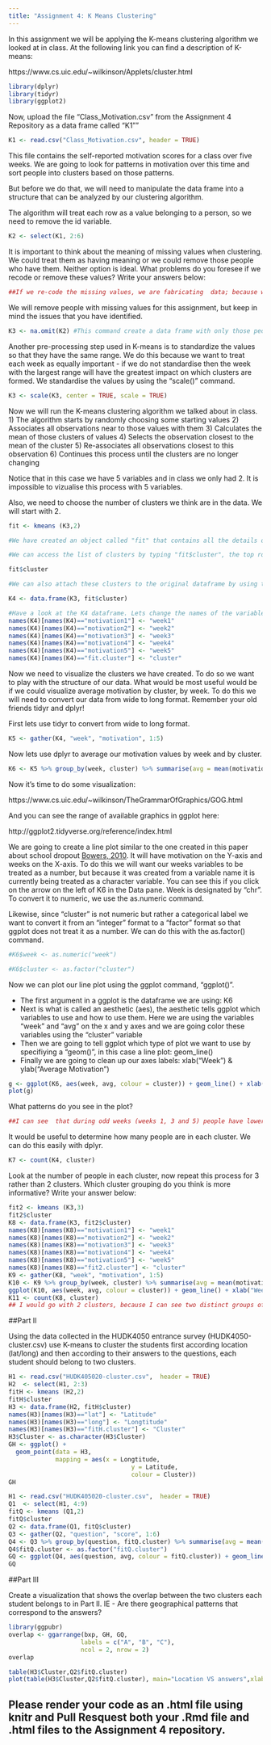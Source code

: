 ```yaml
---
title: "Assignment 4: K Means Clustering"
---
```


In this assignment we will be applying the K-means clustering algorithm we looked at in class. At the following link you can find a description of K-means:

https://www.cs.uic.edu/~wilkinson/Applets/cluster.html


```r
library(dplyr)
library(tidyr)
library(ggplot2)
```

Now, upload the file "Class_Motivation.csv" from the Assignment 4 Repository as a data frame called "K1""
```r

K1 <- read.csv("Class_Motivation.csv", header = TRUE)

```

This file contains the self-reported motivation scores for a class over five weeks. We are going to look for patterns in motivation over this time and sort people into clusters based on those patterns.

But before we do that, we will need to manipulate the data frame into a structure that can be analyzed by our clustering algorithm.

The algorithm will treat each row as a value belonging to a person, so we need to remove the id variable.

```r

K2 <- select(K1, 2:6)

```

It is important to think about the meaning of missing values when clustering. We could treat them as having meaning or we could remove those people who have them. Neither option is ideal. What problems do you foresee if we recode or remove these values? Write your answers below:

```r
##If we re-code the missing values, we are fabricating  data; because we do not know if the re-coded values are the honest and true answers  the students would have given if they hadn't missed  the questions. If we remove the missing values, we end up with fewer samples and probably  a less balanced one.
```


We will remove people with missing values for this assignment, but keep in mind the issues that you have identified.


```r

K3 <- na.omit(K2) #This command create a data frame with only those people with no missing values. It "omits" all rows with missing values, also known as a "listwise deletion". EG - It runs down the list deleting rows as it goes.

```

Another pre-processing step used in K-means is to standardize the values so that they have the same range. We do this because we want to treat each week as equally important - if we do not standardise then the week with the largest range will have the greatest impact on which clusters are formed. We standardise the values by using the "scale()" command.

```r

K3 <- scale(K3, center = TRUE, scale = TRUE)

```


Now we will run the K-means clustering algorithm we talked about in class. 
1) The algorithm starts by randomly choosing some starting values 
2) Associates all observations near to those values with them
3) Calculates the mean of those clusters of values
4) Selects the observation closest to the mean of the cluster
5) Re-associates all observations closest to this observation
6) Continues this process until the clusters are no longer changing

Notice that in this case we have 5 variables and in class we only had 2. It is impossible to vizualise this process with 5 variables.

Also, we need to choose the number of clusters we think are in the data. We will start with 2.

```r

fit <- kmeans (K3,2)

#We have created an object called "fit" that contains all the details of our clustering including which observations belong to each cluster.

#We can access the list of clusters by typing "fit$cluster", the top row corresponds to the original order the rows were in. Notice we have deleted some rows.

fit$cluster

#We can also attach these clusters to the original dataframe by using the "data.frame" command to create a new data frame called K4.

K4 <- data.frame(K3, fit$cluster)

#Have a look at the K4 dataframe. Lets change the names of the variables to make it more convenient with the names() command.
names(K4)[names(K4)=="motivation1"] <- "week1"
names(K4)[names(K4)=="motivation2"] <- "week2"
names(K4)[names(K4)=="motivation3"] <- "week3"
names(K4)[names(K4)=="motivation4"] <- "week4"
names(K4)[names(K4)=="motivation5"] <- "week5"
names(K4)[names(K4)=="fit.cluster"] <- "cluster"
```

Now we need to visualize the clusters we have created. To do so we want to play with the structure of our data. What would be most useful would be if we could visualize average motivation by cluster, by week. To do this we will need to convert our data from wide to long format. Remember your old friends tidyr and dplyr!

First lets use tidyr to convert from wide to long format.
```r

K5 <- gather(K4, "week", "motivation", 1:5)
```

Now lets use dplyr to average our motivation values by week and by cluster.

```r

K6 <- K5 %>% group_by(week, cluster) %>% summarise(avg = mean(motivation))

```

Now it's time to do some visualization: 

https://www.cs.uic.edu/~wilkinson/TheGrammarOfGraphics/GOG.html

And you can see the range of available graphics in ggplot here:

http://ggplot2.tidyverse.org/reference/index.html

We are going to create a line plot similar to the one created in this paper about school dropout [Bowers, 2010](http://pareonline.net/pdf/v15n7.pdf). It will have motivation on the Y-axis and weeks on the X-axis. To do this we will want our weeks variables to be treated as a number, but because it was created from a variable name it is currently being treated as a character variable. You can see this if you click on the arrow on the left of K6 in the Data pane. Week is designated by "chr". To convert it to numeric, we use the as.numeric command. 

Likewise, since "cluster" is not numeric but rather a categorical label we want to convert it from an "integer" format to a "factor" format so that ggplot does not treat it as a number. We can do this with the as.factor() command.

```r

#K6$week <- as.numeric("week")

#K6$cluster <- as.factor("cluster")

```

Now we can plot our line plot using the ggplot command, "ggplot()".

- The first argument in a ggplot is the dataframe we are using: K6
- Next is what is called an aesthetic (aes), the aesthetic tells ggplot which variables to use and how to use them. Here we are using the variables "week" and "avg" on the x and y axes and we are going color these variables using the "cluster" variable
- Then we are going to tell ggplot which type of plot we want to use by specifiying a "geom()", in this case a line plot: geom_line()
- Finally we are going to clean up our axes labels: xlab("Week") & ylab("Average Motivation")

```r

g <- ggplot(K6, aes(week, avg, colour = cluster)) + geom_line() + xlab("Week") + ylab("Average Motivation")
plot(g)
```

What patterns do you see in the plot?

```r
##I can see  that during odd weeks (weeks 1, 3 and 5) people have lower average motivation compared to even weeks (weeks 2 and 4).
```


It would be useful to determine how many people are in each cluster. We can do this easily with dplyr.

```r
K7 <- count(K4, cluster)
```

Look at the number of people in each cluster, now repeat this process for 3 rather than 2 clusters. Which cluster grouping do you think is more informative? Write your answer below:

```r
fit2 <- kmeans (K3,3)
fit2$cluster
K8 <- data.frame(K3, fit2$cluster)
names(K8)[names(K8)=="motivation1"] <- "week1"
names(K8)[names(K8)=="motivation2"] <- "week2"
names(K8)[names(K8)=="motivation3"] <- "week3"
names(K8)[names(K8)=="motivation4"] <- "week4"
names(K8)[names(K8)=="motivation5"] <- "week5"
names(K8)[names(K8)=="fit2.cluster"] <- "cluster"
K9 <- gather(K8, "week", "motivation", 1:5)
K10 <- K9 %>% group_by(week, cluster) %>% summarise(avg = mean(motivation))
ggplot(K10, aes(week, avg, colour = cluster)) + geom_line() + xlab("Week") + ylab("Average Motivation")
K11 <- count(K8, cluster)
## I would go with 2 clusters, because I can see two distinct groups of people with significant difference in frequency. With 3 clusters, I can hardly distinguish among them, because I end up with two clusters containing 7 people and one containing 9.
```

##Part II

Using the data collected in the HUDK4050 entrance survey (HUDK4050-cluster.csv) use K-means to cluster the students first according location (lat/long) and then according to their answers to the questions, each student should belong to two clusters.

```r
H1 <- read.csv("HUDK405020-cluster.csv",  header = TRUE)
H2  <- select(H1, 2:3)
fitH <- kmeans (H2,2)
fitH$cluster
H3 <- data.frame(H2, fitH$cluster)
names(H3)[names(H3)=="lat"] <- "Latitude"
names(H3)[names(H3)=="long"] <- "Longtitude"
names(H3)[names(H3)=="fitH.cluster"] <- "Cluster"
H3$Cluster <- as.character(H3$Cluster)
GH <- ggplot() +
  geom_point(data = H3, 
             mapping = aes(x = Longtitude, 
                                  y = Latitude, 
                                  colour = Cluster))
GH

```
```r
H1 <- read.csv("HUDK405020-cluster.csv",  header = TRUE)
Q1  <- select(H1, 4:9)
fitQ <- kmeans (Q1,2)
fitQ$cluster
Q2 <- data.frame(Q1, fitQ$cluster)
Q3 <- gather(Q2, "question", "score", 1:6)
Q4 <- Q3 %>% group_by(question, fitQ.cluster) %>% summarise(avg = mean(score))
Q4$fitQ.cluster <- as.factor("fitQ.cluster")
GQ <- ggplot(Q4, aes(question, avg, colour = fitQ.cluster)) + geom_line() + xlab("Question") + ylab("Average Score")
GQ

```


##Part III

Create a visualization that shows the overlap between the two clusters each student belongs to in Part II. IE - Are there geographical patterns that correspond to the answers? 



```r

library(ggpubr)
overlap <- ggarrange(bxp, GH, GQ,
                    labels = c("A", "B", "C"),
                    ncol = 2, nrow = 2)
overlap
```
```r
table(H3$Cluster,Q2$fitQ.cluster)
plot(table(H3$Cluster,Q2$fitQ.cluster), main="Location VS answers",xlab="Location", ylab="Cluster")
```


## Please render your code as an .html file using knitr and Pull Resquest both your .Rmd file and .html files to the Assignment 4 repository.

